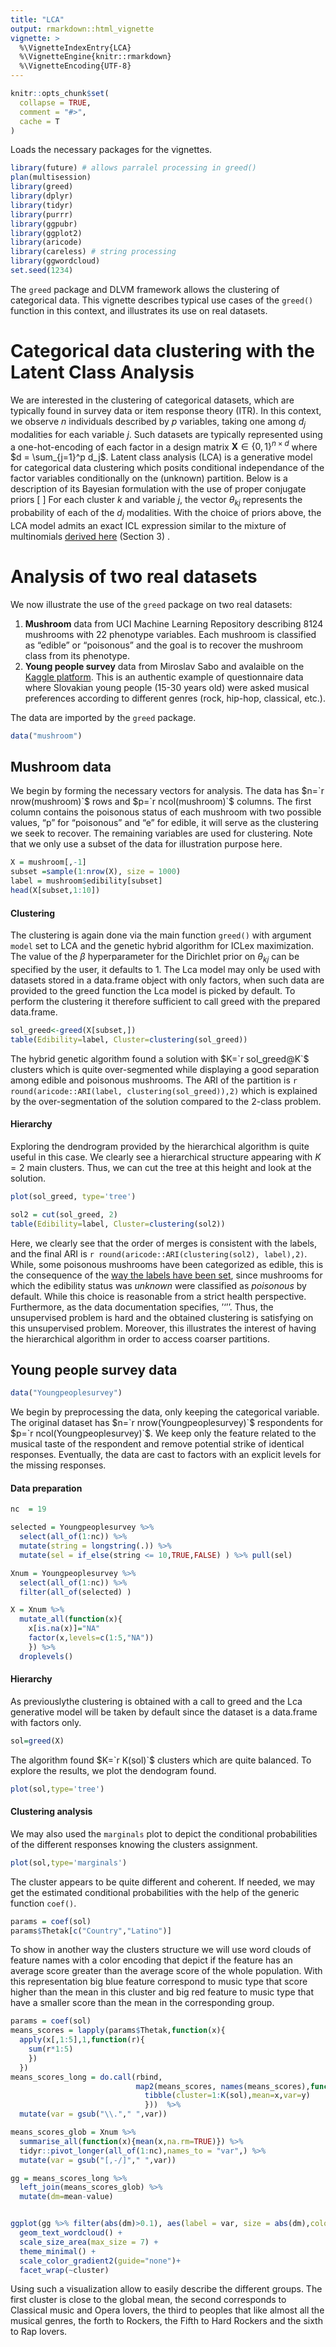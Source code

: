 ```yaml
---
title: "LCA"
output: rmarkdown::html_vignette
vignette: >
  %\VignetteIndexEntry{LCA}
  %\VignetteEngine{knitr::rmarkdown}
  %\VignetteEncoding{UTF-8}
---
```


```r
knitr::opts_chunk$set(
  collapse = TRUE,
  comment = "#>",
  cache = T
)
```
Loads the necessary packages for the vignettes.
```r
library(future) # allows parralel processing in greed()
plan(multisession)
library(greed)
library(dplyr)
library(tidyr)
library(purrr)
library(ggpubr)
library(ggplot2)
library(aricode)
library(careless) # string processing
library(ggwordcloud)
set.seed(1234)
```

The `greed` package and DLVM framework allows the clustering of categorical data. This vignette describes typical use cases of the `greed()` function in this context, and illustrates its use on real datasets.

# Categorical data clustering with the Latent Class Analysis

We are interested in the clustering of categorical datasets, which are typically found in survey data or item response theory (ITR). In this context, we observe $n$ individuals described by $p$ variables, taking one among $d_j$ modalities for each variable $j$. Such datasets are typically represented using a one-hot-encoding of each factor in a design matrix $\mathbf{X} \in \{0,1\}^{n \times d}$ where $d = \sum_{j=1}^p d_j$. Latent class analysis (LCA) is a generative model for categorical data clustering which posits conditional independance of the factor variables conditionally on the (unknown) partition. Below is a description of its Bayesian formulation with the use of proper conjugate priors
\[
\begin{equation}
\begin{aligned}
\pi&\sim \textrm{Dirichlet}(\alpha),\\
\forall k, \forall j, \quad \theta_{kj} &\sim \textrm{Dirichlet}_{d_j}(\beta), \\
Z_i&\sim \mathcal{M}_K(1,\pi),\\
\forall j=1, \ldots, p, \quad X_{ij}|Z_{ik}=1 &\sim \mathcal{M}_{d_j}(1, \theta_{kj}),\\
\end{aligned}
\end{equation}
\]
For each cluster $k$ and variable $j$, the vector $\theta_{kj}$ represents the probability of each of the $d_j$ modalities. With the choice of priors above, the LCA model admits an exact ICL expression similar to the mixture of multinomials [derived here](https://static-content.springer.com/esm/art%3A10.1007%2Fs11634-021-00440-z/MediaObjects/11634_2021_440_MOESM1_ESM.pdf) (Section 3) . 


# Analysis of two real datasets

We now illustrate the use of the `greed` package on two real datasets:

 1. **Mushroom** data from UCI Machine Learning Repository describing 8124 mushrooms with 22 phenotype variables. Each mushroom is classified as "edible" or "poisonous" and the goal is to recover the mushroom class from its phenotype.
 2. **Young people survey** data from Miroslav Sabo and avalaible on the [Kaggle platform](https://www.kaggle.com/miroslavsabo/young-people-survey). This is an authentic example of questionnaire data where Slovakian young people (15-30 years old) were asked musical preferences according to different genres (rock, hip-hop, classical, etc.).
 
The data are imported by the `greed` package.
```r
data("mushroom")
```


## Mushroom data

We begin by forming the necessary vectors for analysis. The data has $n=`r nrow(mushroom)`$ rows and $p=`r ncol(mushroom)`$ columns. The first column contains the poisonous status of each mushroom with two possible values, "p" for "poisonous" and "e" for edible, it will serve as the clustering we seek to recover. The remaining variables are used for clustering. Note that we only use a subset of the data for illustration purpose here. 

```r
X = mushroom[,-1]
subset =sample(1:nrow(X), size = 1000)
label = mushroom$edibility[subset]
head(X[subset,1:10])
```

#### Clustering 

The clustering is again done via the main function `greed()` with argument `model` set to LCA and the genetic hybrid algorithm for ICLex maximization. The value of the $\beta$ hyperparameter for the Dirichlet prior on $\theta_{kj}$ can be specified by the user, it defaults to 1. The Lca model may only be used with datasets stored in a data.frame object with only factors, when such data are provided to the greed function the Lca model is picked by default. To perform the clustering it therefore sufficient to call greed with the prepared data.frame. 

```r
sol_greed<-greed(X[subset,])
table(Edibility=label, Cluster=clustering(sol_greed))
```

The hybrid genetic algorithm found a solution with $K=`r sol_greed@K`$ clusters which is quite over-segmented while displaying a good separation among edible and poisonous mushrooms. The ARI of the partition is `r round(aricode::ARI(label, clustering(sol_greed)),2)` which is explained by the over-segmentation of the solution compared to the $2$-class problem.


#### Hierarchy 

Exploring the dendrogram provided by the hierarchical algorithm is quite useful in this case. We clearly see a hierarchical structure appearing with $K=2$ main clusters. Thus, we can cut the tree at this height and look at the solution.



```r
plot(sol_greed, type='tree')
```


```r
sol2 = cut(sol_greed, 2)
table(Edibility=label, Cluster=clustering(sol2))
```
Here, we clearly see that the order of merges is consistent with the labels, and the final ARI is `r round(aricode::ARI(clustering(sol2), label),2)`. While, some poisonous mushrooms have been categorized as edible, this is the consequence of the [way the labels have been set](https://archive.ics.uci.edu/ml/datasets/Mushroom), since mushrooms for which the edibility status was *unknown* were classified as *poisonous* by default. While this choice is reasonable from a strict health perspective. Furthermore, as the data documentation specifies, ''\textit{there is no simple rule for determining the edibility of a mushroom}''. Thus, the unsupervised problem is hard and the obtained clustering is satisfying on this unsupervised problem. Moreover, this illustrates the interest of having the hierarchical algorithm in order to access coarser partitions.



## Young people survey data


```r
data("Youngpeoplesurvey")
```
We begin by preprocessing the data, only keeping the categorical variable. The original dataset has $n=`r nrow(Youngpeoplesurvey)`$ respondents for $p=`r ncol(Youngpeoplesurvey)`$. We keep only the feature related to the musical taste of the respondent and remove potential strike of identical responses. Eventually, the data are cast to factors with an explicit levels for the missing responses. 



#### Data preparation

```r
nc  = 19

selected = Youngpeoplesurvey %>% 
  select(all_of(1:nc)) %>%
  mutate(string = longstring(.)) %>%
  mutate(sel = if_else(string <= 10,TRUE,FALSE) ) %>% pull(sel)

Xnum = Youngpeoplesurvey %>% 
  select(all_of(1:nc)) %>%
  filter(all_of(selected) )

X = Xnum %>% 
  mutate_all(function(x){
    x[is.na(x)]="NA"
    factor(x,levels=c(1:5,"NA"))
    }) %>%
  droplevels()


```

#### Hierarchy 

As previouslythe clustering is obtained with a call to greed and the Lca generative model will be taken by default since the dataset is a data.frame with factors only. 

```r
sol=greed(X)
```
The algorithm found $K=`r K(sol)`$ clusters which are quite balanced. To explore the results, we plot the dendogram found. 
```r
plot(sol,type='tree')
```


#### Clustering analysis

We may also used the `marginals` plot to depict the conditional probabilities of the different responses knowing the clusters assignment.

```r
plot(sol,type='marginals')
```


The cluster appears to be quite different and coherent. If needed, we may get the estimated conditional probabilities with the help of the generic function `coef()`. 

```r
params = coef(sol)
params$Thetak[c("Country","Latino")]
```

To show in another way the clusters structure we will use word clouds of feature names with a color encoding that depict if the feature has an average score greater than the average score of the whole population. With this representation big blue feature correspond to music type that score higher than the mean in this cluster and big red feature to music type that have a smaller score than the mean in the corresponding group. 

```r
params = coef(sol)
means_scores = lapply(params$Thetak,function(x){
  apply(x[,1:5],1,function(r){
    sum(r*1:5)
    })
  })
means_scores_long = do.call(rbind,
                            map2(means_scores, names(means_scores),function(x,y){
                              tibble(cluster=1:K(sol),mean=x,var=y)
                              }))  %>% 
  mutate(var = gsub("\\."," ",var))

means_scores_glob = Xnum %>% 
  summarise_all(function(x){mean(x,na.rm=TRUE)}) %>% 
  tidyr::pivot_longer(all_of(1:nc),names_to = "var",) %>% 
  mutate(var = gsub("[,-/]"," ",var))

gg = means_scores_long %>% 
  left_join(means_scores_glob) %>% 
  mutate(dm=mean-value) 


ggplot(gg %>% filter(abs(dm)>0.1), aes(label = var, size = abs(dm),color=dm)) +
  geom_text_wordcloud() +
  scale_size_area(max_size = 7) +
  theme_minimal() +
  scale_color_gradient2(guide="none")+
  facet_wrap(~cluster)
```

Using such a visualization allow to easily describe the different groups. The first cluster is close to the global mean, the second corresponds to Classical music and Opera lovers, the third to peoples that like almost all the musical genres, the forth to Rockers, the Fifth to Hard Rockers and the sixth to Rap lovers.

